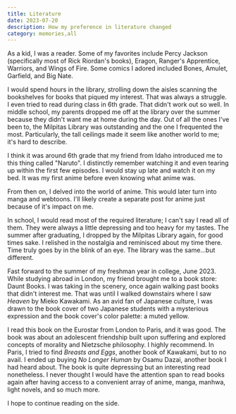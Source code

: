 ```yaml
---
title: Literature 
date: 2023-07-20
description: How my preference in literature changed
category: memories,all
---
```


As a kid, I was a reader. Some of my favorites include Percy Jackson (specifically most of Rick Riordan's books), Eragon, Ranger's Apprentice, Warriors, and Wings of Fire.
Some comics I adored included Bones, Amulet, Garfield, and Big Nate.

I would spend hours in the library, strolling down the aisles scanning the bookshelves for books that piqued my interest. That was always a struggle.
I even tried to read during class in 6th grade. That didn't work out so well.
In middle school, my parents dropped me off at the library over the summer because they didn't want me at home during the day.
Out of all the ones I've been to, the Milpitas Library was outstanding and the one I frequented the most. Particularly, the tall ceilings made it seem like another world to me; it's hard to describe.

I think it was around 6th grade that my friend from Idaho introduced me to this thing called "Naruto". 
I distinctly remember watching it and even tearing up within the first few episodes. I would stay up late and watch it on my bed.
It was my first anime before even knowing what anime was.

From then on, I delved into the world of anime. This would later turn into manga and webtoons. 
I'll likely create a separate post for anime just because of it's impact on me.

In school, I would read most of the required literature; I can't say I read all of them. They were always a little depressing and too heavy for my tastes.
The summer after graduating, I dropped by the Milpitas Library again, for good times sake. I relished in the nostalgia and reminisced about my time there.
Time truly goes by in the blink of an eye. The library was the same...but different.

Fast forward to the summer of my freshman year in college, June 2023. While studying abroad in London, my friend brought me to a book store: Daunt Books.
I was taking in the scenery, once again walking past books that didn't interest me. That was until I walked downstairs where I saw *Heaven* by Mieko Kawakami. As an avid fan of Japanese culture, I was drawn to the book cover of two Japanese students with a mysterious expression and the book cover's color palette: a muted yellow.

I read this book on the Eurostar from London to Paris, and it was good. The book was about an adolescent friendship built upon suffering and explored concepts of morality and Nietzsche philosophy. I highly recommend. In Paris, I tried to find *Breasts and Eggs*, another book of Kawakami, but to no avail.
I ended up buying *No Longer Human* by Osamu Dazai, another book I had heard about. 
The book is quite depressing but an interesting read nonetheless. I never thought I would have the attention span to read books again after having access to a convenient array of anime, manga, manhwa, light novels, and so much more.

I hope to continue reading on the side.